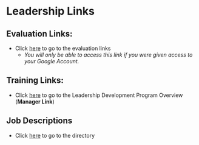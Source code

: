 
<script>
  var password = "chzsauce";
  var userInput = prompt("Enter password:");
  if (userInput !== password) {
    document.body.innerHTML = "<h1>Access Denied</h1>";
  }
</script>

# Leadership Links 

## Evaluation Links: 
- Click [here](https://docs.google.com/spreadsheets/d/1es4_3RR5YcK0m94lybvvpprJbohNpGUbeS_7eb1znkE/edit?usp=sharing) to go to the evaluation links
     - *You will only be able to access this link if you were given access to your Google Account.*

## Training Links: 

- Click [here](https://cfasi.github.io/cfasimain/program_links.html#leader-development-program-links) to go to the Leadership Development Program Overview (**Manager Link**)

## Job Descriptions

- Click [here](https://cfasi.github.io/cfasimain/directory.html) to go to the directory
